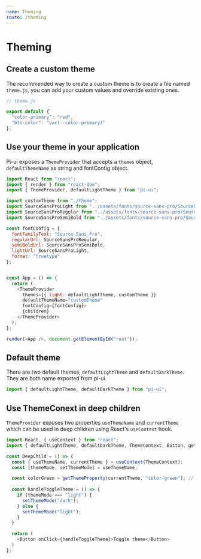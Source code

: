```yaml
---
name: Theming
route: /theming
---
```


# Theming

## Create a custom theme

The recommended way to create a custom theme is to create a file named `theme.js`, you can add your custom values and override existing ones.

```js
// theme.js

export default {
  "color-primary": "red",
  "btn-color": "var(--color-primary)"
};
```

## Use your theme in your application

Pi-ui exposes a `ThemeProvider` that accepts a `themes` object, `defaultThemeName` as string and fontConfig object.

```js
import React from "react";
import { render } from "react-dom";
import { ThemeProvider, defaultLightTheme } from "pi-ui";

import customTheme from "./theme";
import SourceSansProLight from "../assets/fonts/source-sans-pro/SourceSansPro-Light.ttf";
import SourceSansProRegular from "../assets/fonts/source-sans-pro/SourceSansPro-Regular.ttf";
import SourceSansProSemiBold from "../assets/fonts/source-sans-pro/SourceSansPro-SemiBold.ttf";

const fontConfig = {
  fontFamilyText: "Source Sans Pro",
  regularUrl: SourceSansProRegular,
  semiBoldUrl: SourceSansProSemiBold,
  lightUrl: SourceSansProLight,
  format: "truetype"
};


const App = () => {
  return (
    <ThemeProvider
      themes={{ light: defaultLightTheme, customTheme }}
      defaultThemeName="customTheme"
      fontConfig={fontConfig}>
      {children}
    </ThemeProvider>
  );
};

render(<App />, document.getElementById("root"));
```

## Default theme

There are two default themes, `defaultLightTheme` and `defaultDarkTheme`. They are both name exported from pi-ui.

```js
import { defaultLightTheme, defaultDarkTheme } from "pi-ui";
```

## Use ThemeConext in deep children

`ThemeProvider` exposes two properties `useThemeName` and `currentTheme` which can be used in deep children using React's `useContext` hook.

```js
import React, { useContext } from "react";
import { defaultLightTheme, defaultDarkTheme, ThemeContext, Button, getThemeProperty } from "pi-ui";

const DeepChild = () => {
  const { useThemeName, currentTheme } = useContext(ThemeContext);
  const [themeMode, setThemeMode] = useThemeName;

  const colorGreen = getThemeProperty(currentTheme, "color-green"); // get theme property 
  
  const handleToggleTheme = () => {
    if (themeMode === "light") {
      setThemeMode("dark");
    } else {
      setThemeMode("light");
    }
  }

  return (
    <Button onClick={handleToggleTheme}>Toggle theme</Button>
  )
};
```
